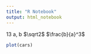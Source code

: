 ```yaml
---
title: "R Notebook"
output: html_notebook
---
```



13 a, b $\sqrt2$ $\frac{b}{a}^3$

```r
plot(cars)
```
